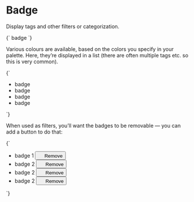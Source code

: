 
<Meta title="Atoms/Badge" />

# Badge

Display tags and other filters or categorization.

<Canvas>
  <Story name="Badge">
    {`
      <span class="a-badge a-badge--gray u-h6 u-font-medium">badge</span>
    `}
  </Story>
</Canvas>

Various colours are available, based on the colors you specify in your palette. Here, they’re displayed in a list (there are often multiple tags etc. so this is very common).

<Canvas>
  <Story name="Badge — color variants">
    {`
      <ul class="a-list-reset u-flex">
        <li class="u-margin-s-right">
          <span class="a-badge a-badge--gray u-h6 u-font-medium">badge</span>
        </li>
        <li class="u-margin-s-right">
          <span class="a-badge a-badge--brand-1 u-h6 u-font-medium">badge</span>
        </li>
        <li class="u-margin-s-right">
          <span class="a-badge a-badge--brand-2 u-h6 u-font-medium">badge</span>
        </li>
        <li class="u-margin-s-right">
          <span class="a-badge a-badge--danger u-h6 u-font-medium">badge</span>
        </li>
      </ul>
    `}
  </Story>
</Canvas>

When used as filters, you’ll want the badges to be removable — you can add a button to do that:

<Canvas>
  <Story name="Badge — with buttons">
    {`
      <ul class="a-list-reset u-flex">
        <li class="u-margin-s-right">
          <span class="a-badge a-badge--gray u-h6 u-font-medium">
            badge 1
            <button class="a-button a-button--icon a-button--icon-reversed a-button--small a-badge__button" type="button">
              <svg width="14" height="14" class="a-icon a-icon--m" aria-hidden="true" focusable="false">
                <use xlink:href="${icons}#icon-cross"></use>
              </svg>
              <span class="u-sr-only">Remove</span>
            </button>
          </span>
        </li>
        <li class="u-margin-s-right">
          <span class="a-badge a-badge--brand-1 u-h6 u-font-medium">
            badge 2
            <button class="a-button a-button--icon a-button--icon-reversed a-button--small a-badge__button" type="button">
              <svg width="14" height="14" class="a-icon a-icon--m" aria-hidden="true" focusable="false">
                <use xlink:href="${icons}#icon-cross"></use>
              </svg>
              <span class="u-sr-only">Remove</span>
            </button>
          </span>
        </li>
        <li class="u-margin-s-right">
          <span class="a-badge a-badge--brand-2 u-h6 u-font-medium">
            badge 2
            <button class="a-button a-button--icon a-button--icon-reversed a-button--small a-badge__button" type="button">
              <svg width="14" height="14" class="a-icon a-icon--m" aria-hidden="true" focusable="false">
                <use xlink:href="${icons}#icon-cross"></use>
              </svg>
              <span class="u-sr-only">Remove</span>
            </button>
          </span>
        </li>
        <li class="u-margin-s-right">
          <span class="a-badge a-badge--danger u-h6 u-font-medium">
            badge 2
            <button class="a-button a-button--icon a-button--icon-reversed a-button--small a-badge__button" type="button">
              <svg width="14" height="14" class="a-icon a-icon--m" aria-hidden="true" focusable="false">
                <use xlink:href="${icons}#icon-cross"></use>
              </svg>
              <span class="u-sr-only">Remove</span>
            </button>
          </span>
        </li>
      </ul>
    `}
  </Story>
</Canvas>

